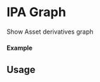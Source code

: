 

<Meta of={IPARoyaltyChartStory} title="Components/IPARoyaltyChart" />

# IPA Graph

Show Asset derivatives graph

#### Example

<Canvas of={IPARoyaltyChartStory.Select} />

<Controls />

## Usage

```ts
import { IPAssetProvider } from "@story-protocol/storykit"
import { IPARoyaltyChart } from "@story-protocol/storykit"

const ExamplePage = () => {
  return (
    <IPAssetProvider ipId={"0xbbf08a30b9ff0f717a024a75963d3196aaf0f0dd"}>
      <IPARoyaltyChart />
    </IPAssetProvider>
  );
};

export default ExamplePage;
```
